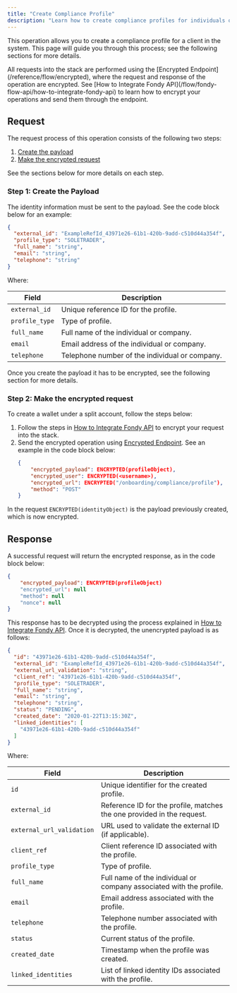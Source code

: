 ```yaml
---
title: "Create Compliance Profile"
description: "Learn how to create compliance profiles for individuals or organizations using Fondy's API, including steps for handling personal information, addresses, and compliance details."
---
```





This operation allows you to create a compliance profile for a client in the system. This page will guide you through this process; see the following sections for more details.

<Callout type="warning" title="Encrypted Requests">
  All requests into the stack are performed using the [Encrypted Endpoint](/reference/flow/encrypted), where the request and response of the operation are encrypted. See [How to Integrate Fondy API](/flow/fondy-flow-api/how-to-integrate-fondy-api) to learn how to encrypt your operations and send them through the endpoint.
</Callout>

## Request

The request process of this operation consists of the following two steps:

1. [Create the payload](#step-1-create-the-payload)
2. [Make the encrypted request](#step-2-make-the-encrypted-request)

See the sections below for more details on each step.

### Step 1: Create the Payload

The identity information must be sent to the payload. See the code block below for an example:

```json
{
  "external_id": "ExampleRefId_43971e26-61b1-420b-9add-c510d44a354f",
  "profile_type": "SOLETRADER",
  "full_name": "string",
  "email": "string",
  "telephone": "string"
}
```

Where:

| **Field**      | **Description**                                |
| -------------- | ---------------------------------------------- |
| `external_id`  | Unique reference ID for the profile.           |
| `profile_type` | Type of profile.                               |
| `full_name`    | Full name of the individual or company.        |
| `email`        | Email address of the individual or company.    |
| `telephone`    | Telephone number of the individual or company. |

Once you create the payload it has to be encrypted, see the following section for more details.

### Step 2: Make the encrypted request

To create a wallet under a split account, follow the steps below:

1. Follow the steps in [How to Integrate Fondy API](/flow/fondy-flow-api/how-to-integrate-fondy-api) to encrypt your request into the stack.
2. Send the encrypted operation using [Encrypted Endpoint](/reference/flow/encrypted). See an example in the code block below:
   ```json
   {
       "encrypted_payload": ENCRYPTED(profileObject),
       "encrypted_user": ENCRYPTED(<username>),    
       "encrypted_url": ENCRYPTED("/onboarding/compliance/profile"),
       "method": "POST"
   }
   ```

In the request `ENCRYPTED(identityObject)` is the payload previously created, which is now encrypted.

## Response

A successful request will return the encrypted response, as in the code block below:

```json
{
    "encrypted_payload": ENCRYPTED(profileObject)
    "encrypted_url": null
    "method": null
    "nonce": null
}
```

This response has to be decrypted using the process explained in [How to Integrate Fondy API](/flow/fondy-flow-api/how-to-integrate-fondy-api). Once it is decrypted, the unencrypted payload is as follows:

```json
{
  "id": "43971e26-61b1-420b-9add-c510d44a354f",
  "external_id": "ExampleRefId_43971e26-61b1-420b-9add-c510d44a354f",
  "external_url_validation": "string",
  "client_ref": "43971e26-61b1-420b-9add-c510d44a354f",
  "profile_type": "SOLETRADER",
  "full_name": "string",
  "email": "string",
  "telephone": "string",
  "status": "PENDING",
  "created_date": "2020-01-22T13:15:30Z",
  "linked_identities": [
    "43971e26-61b1-420b-9add-c510d44a354f"
  ]
}
```

Where:

| **Field**                 | **Description**                                                        |
| ------------------------- | ---------------------------------------------------------------------- |
| `id`                      | Unique identifier for the created profile.                             |
| `external_id`             | Reference ID for the profile, matches the one provided in the request. |
| `external_url_validation` | URL used to validate the external ID (if applicable).                  |
| `client_ref`              | Client reference ID associated with the profile.                       |
| `profile_type`            | Type of profile.                                                       |
| `full_name`               | Full name of the individual or company associated with the profile.    |
| `email`                   | Email address associated with the profile.                             |
| `telephone`               | Telephone number associated with the profile.                          |
| `status`                  | Current status of the profile.                                         |
| `created_date`            | Timestamp when the profile was created.                                |
| `linked_identities`       | List of linked identity IDs associated with the profile.               |
